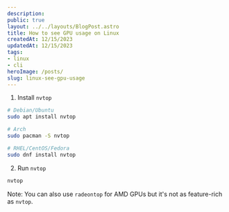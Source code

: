 ```yaml
---
description:
public: true
layout: ../../layouts/BlogPost.astro
title: How to see GPU usage on Linux
createdAt: 12/15/2023
updatedAt: 12/15/2023
tags:
- linux
- cli
heroImage: /posts/
slug: linux-see-gpu-usage
---
```

1. Install `nvtop`

```bash
# Debian/Ubuntu
sudo apt install nvtop

# Arch
sudo pacman -S nvtop

# RHEL/CentOS/Fedora
sudo dnf install nvtop
```

2. Run `nvtop`

```bash
nvtop
```

Note: You can also use `radeontop` for AMD GPUs but it's not as feature-rich as `nvtop`.
